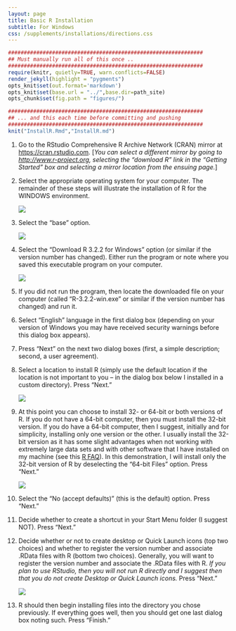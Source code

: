 ```yaml
---
layout: page
title: Basic R Installation
subtitle: For Windows
css: /supplements/installations/directions.css
---
```

```r
##############################################################
## Must manually run all of this once ..
##############################################################
require(knitr, quietly=TRUE, warn.conflicts=FALSE)
render_jekyll(highlight = "pygments")
opts_knit$set(out.format='markdown')
opts_knit$set(base.url = "../",base.dir=path_site)
opts_chunk$set(fig.path = "figures/")
```
```r
##############################################################
## ... and this each time before committing and pushing
##############################################################
knit("InstallR.Rmd","InstallR.md")
```

1. Go to the RStudio Comprehensive R Archive Network (CRAN) mirror at [https://cran.rstudio.com](https://cran.rstudio.com).  [*You can select a different mirror by going to [http://www.r-project.org](http://www.r-project.org), selecting the "download R" link in the "Getting Started" box and selecting a mirror location from the ensuing page.*]

1. Select the appropriate operating system for your computer.  The remainder of these steps will illustrate the installation of R for the WINDOWS environment.

    <div class="ctrstaticimg">
    <img src="figures/R_Install_ChooseOS.PNG">
    </div>

1. Select the "base" option.

    <div class="ctrstaticimg">
    <img src="figures/R_Install_ChooseBase.PNG">
    </div>

1. Select the "Download R 3.2.2 for Windows" option (or similar if the version number has changed).  Either run the program or note where you saved this executable program on your computer.

    <div class="ctrstaticimg">
    <img src="figures/R_Install_Download.PNG">
    </div>

1. If you did not run the program, then locate the downloaded file on your computer (called "R-3.2.2-win.exe" or similar if the version number has changed) and run it.

1. Select "English" language in the first dialog box (depending on your version of Windows you may have received security warnings before this dialog box appears).

1. Press "Next" on the next two dialog boxes (first, a simple description; second, a user agreement).

1. Select a location to install R (simply use the default location if the location is not important to you -- in the dialog box below I installed in a custom directory).  Press "Next."

    <div class="ctrstaticimg">
    <img src="figures/R_Install_Directory.PNG">
    </div>

1. At this point you can choose to install 32- or 64-bit or both versions of R.  If you do not have a 64-bit computer, then you must install the 32-bit version.  If you do have a 64-bit computer, then I suggest, initially and for simplicity, installing only one version or the other.  I usually install the 32-bit version as it has some slight advantages when not working with extremely large data sets and with other software that I have installed on my machine (see this [R FAQ](http://streaming.stat.iastate.edu/CRAN/bin/windows/base/rw-FAQ.html#Should-I-run-32_002dbit-or-64_002dbit-R_003f)).  In this demonstration, I will install only the 32-bit version of R by deselecting the "64-bit Files" option.  Press "Next."

    <div class="ctrstaticimg">
    <img src="figures/R_Install_32Bit.PNG">
    </div>

1. Select the "No (accept defaults)" (this is the default) option.  Press "Next."

1. Decide whether to create a shortcut in your Start Menu folder (I suggest NOT).  Press "Next."

1. Decide whether or not to create desktop or Quick Launch icons (top two choices) and whether to register the version number and associate .RData files with R (bottom two choices).  Generally, you will want to register the version number and associate the .RData files with R.  *If you plan to use RStudio, then you will not run R directly and I suggest then that you do not create Desktop or Quick Launch icons.*  Press "Next."

    <div class="ctrstaticimg">
    <img src="figures/R_Install_Options.PNG">
    </div>

1. R should then begin installing files into the directory you chose previously.  If everything goes well, then you should get one last dialog box noting such.  Press "Finish."
